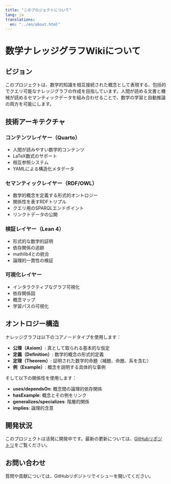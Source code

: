 ```yaml
---
title: "このプロジェクトについて"
lang: ja
translations:
  en: "../en/about.html"
---
```


# 数学ナレッジグラフWikiについて

## ビジョン

このプロジェクトは、数学的知識を相互接続された概念として表現する、包括的でクエリ可能なナレッジグラフの作成を目指しています。人間が読める文書と機械が読めるセマンティックデータを組み合わせることで、数学の学習と自動推論の両方を可能にします。

## 技術アーキテクチャ

### コンテンツレイヤー（Quarto）
- 人間が読みやすい数学的コンテンツ
- LaTeX数式のサポート
- 相互参照システム
- YAMLによる構造化メタデータ

### セマンティックレイヤー（RDF/OWL）
- 数学的概念を定義する形式的オントロジー
- 関係性を表すRDFトリプル
- クエリ用のSPARQLエンドポイント
- リンクトデータの公開

### 検証レイヤー（Lean 4）
- 形式的な数学的証明
- 依存関係の追跡
- mathlib4との統合
- 論理的一貫性の検証

### 可視化レイヤー
- インタラクティブなグラフ可視化
- 依存関係図
- 概念マップ
- 学習パスの可視化

## オントロジー構造

ナレッジグラフは以下のコアノードタイプを使用します：

- **公理（Axiom）**: 真として取られる基本的な仮定
- **定義（Definition）**: 数学的概念の形式的定義
- **定理（Theorem）**: 証明された数学的命題（補題、命題、系を含む）
- **例（Example）**: 概念を説明する具体的な事例

そして以下の関係性を使用します：

- **uses/dependsOn**: 概念間の論理的依存関係
- **hasExample**: 概念とその例をリンク
- **generalizes/specializes**: 階層的関係
- **implies**: 論理的含意

## 開発状況

このプロジェクトは活発に開発中です。最新の更新については、[GitHubリポジトリ](https://github.com/RK0429/ModernMath)をご覧ください。

## お問い合わせ

質問や貢献については、GitHubリポジトリでイシューを開いてください。
